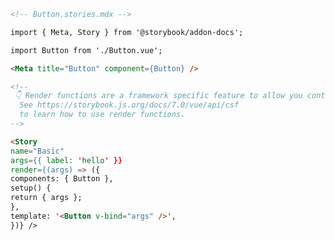 ```md
<!-- Button.stories.mdx -->

import { Meta, Story } from '@storybook/addon-docs';

import Button from './Button.vue';

<Meta title="Button" component={Button} />

<!--
 👇 Render functions are a framework specific feature to allow you control on how the component renders.
  See https://storybook.js.org/docs/7.0/vue/api/csf
  to learn how to use render functions.
-->

<Story
name="Basic"
args={{ label: 'hello' }}
render={(args) => ({
components: { Button },
setup() {
return { args };
},
template: '<Button v-bind="args" />',
})} />
```
